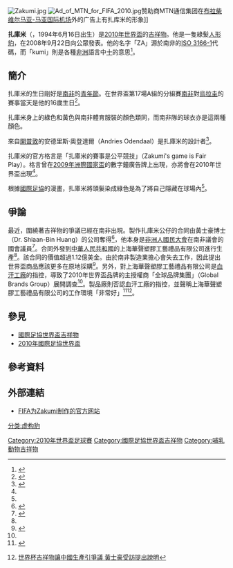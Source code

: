 {{noteta
|G1=足球
}}
[[File:Zakumi.jpg|thumb]]
[[File:Ad_of_MTN_for_FIFA_2010.jpg|thumb]]赞助商MTN通信集团在[[布拉柴维尔|布拉柴维尔]][[马亚-马亚国际机场|马亚-马亚国际机场]]外的广告上有扎库米的形象]]

'''扎庫米'''（'''{{lang-en|Zakumi}}'''，1994年6月16日出生）是[[2010年世界盃|2010年世界盃]]的[[世界盃吉祥物|吉祥物]]。他是一隻綠髮[[擬人論|人形]][[豹|豹]]，在2008年9月22日向公眾發表。他的名字「ZA」源於南非的[[ISO_3166-1|ISO 3166-1]]代碼，而「kumi」則是各種[[非洲|非洲]]語言中[[十|十]]的意思<ref name="Zakumi - a Mascot with attitude">{{en}}{{cite news|url=http://www.fifa.com/worldcup/organisation/mascot/index.html|publisher=FIFA|title=Zakumi - a Mascot with attitude|date=2009-09-22|accessdate=2010-05-31|archive-date=2018-04-21|archive-url=https://web.archive.org/web/20180421030825/http://www.fifa.com/worldcup/organisation/mascot/index.html|dead-url=no}}</ref>。

==簡介==

扎庫米的生日剛好是[[南非|南非]]的[[青年節|青年節]]。在世界盃第17場A組的分組賽[[南非國家足球隊|南非]]對[[烏拉圭國家足球隊|烏拉圭]]的賽事當天是他的16歲生日<ref name="IOL">{{en}}{{cite news|publisher=Independent Online|date=2008-09-22|accessdate=2008-09-23|url=http://www.iol.co.za/index.php?from=rss_Sport&set_id=6&click_id=4&art_id=vn20080923060144365C854290|title=Meet Zakumi, the face of 2010|archive-date=2010-08-31|archive-url=https://web.archive.org/web/20100831123314/http://www.iol.co.za/index.php?from=rss_Sport&set_id=6&click_id=4&art_id=vn20080923060144365C854290|dead-url=no}}</ref>。

扎庫米身上的綠色和黃色與南非體育服裝的顏色類同，而南非隊的球衣亦是這兩種顏色。

來自[[開普敦|開普敦]]的安德里斯·奧登達爾（Andries Odendaal）是扎庫米的設計者<ref>{{en}}{{cite news|url=http://www.fifa.com/worldcup/organisation/media/newsid=887044.html |title=Zakumi - Official Mascot unveiled |publisher=FIFA |date=2009-09-22 |accessdate=2010-05-31 |deadurl=yes |archiveurl=https://web.archive.org/web/20100505080740/http://www.fifa.com/worldcup/organisation/media/newsid%3D887044.html |archivedate=2010-05-05 }}</ref>。

扎庫米的官方格言是「扎庫米的賽事是公平競技」（Zakumi's game is Fair Play）。格言曾在[[2009年洲際國家盃|2009年洲際國家盃]]的數字鐘廣告牌上出現，亦將會在2010年世界盃出現<ref name="IOL"/>。

根據[[國際足協|國際足協]]的漫畫，扎庫米將頭髮染成綠色是為了將自己隱藏在球場內<ref name="Zakumi - a Mascot with attitude"/>。

==爭論==

最近，圍繞著吉祥物的爭議已經在南非出現。製作扎庫米公仔的合同由黃士豪博士（Dr. Shiaan-Bin Huang）的公司奪得<ref name="stop">{{en}}{{cite news|publisher=Fin24.com|date=2010-03-09|accessdate=2010-04-11|url=http://www.fin24.com/articles/default/display_article.aspx?ArticleId=1518-1786_2575152|title=Zakumi maker forced to stop work}}{{dead link|date=2017年12月 |bot=InternetArchiveBot |fix-attempted=yes }}</ref>，他本身是[[非洲人國民大會|非洲人國民大會]]在南非議會的國會議員<ref>{{en}}{{cite news|url=http://www.anc.org.za/caucus/get_mp.php?q=73|title=Huang, Shiaan-Bin (Dr)|publisher=FIFA|date=2009-09-22|accessdate=2010-05-31|deadurl=yes|archiveurl=https://web.archive.org/web/20100907092933/http://www.anc.org.za/caucus/get_mp.php?q=73|archivedate=2010-09-07}}</ref>。合同外發到[[中華人民共和國|中華人民共和國]]的上海華聲塑膠工藝禮品有限公司進行生產<ref name="stop"/>。該合同的價值超過1.12億美金。由於南非製造業擔心會失去工作，因此{{Link-en|南非總工會|Congress of South African Trade Unions}}提出世界盃商品應該更多在原地採購<ref>{{en}}{{cite news|publisher=Sport24.co.za|date=2010-03-09|accessdate=2010-04-11|url=http://www.sport24.co.za/Soccer/WorldCup/SWC-mascot-production-stops-20100309|title=SWC mascot production stops|deadurl=yes|archiveurl=https://web.archive.org/web/20110722052218/http://www.sport24.co.za/Soccer/WorldCup/SWC-mascot-production-stops-20100309|archivedate=2011-07-22}}</ref>。另外，對上海華聲塑膠工藝禮品有限公司是[[血汗工廠|血汗工廠]]的指控，導致了2010年世界盃品牌的主授權商「全球品牌集團」（Global Brands Group）展開調查<ref name="stop"/>。製品廠則否認血汗工廠的指控，並聲稱上海華聲塑膠工藝禮品有限公司的工作環境「非常好」<ref>{{en}}{{cite news|publisher=Fin24.com|date=2010-03-10|accessdate=2010-04-11|url=http://www.fin24.com/articles/default/display_article.aspx?ArticleId=1518-25_2575280|title=Zakumi maker hits out at critics}}{{dead link|date=2017年12月 |bot=InternetArchiveBot |fix-attempted=yes }}</ref><ref>{{zh}}[http://www.sa-cnet.com/home/news/news2010/20010206_09w.htm 世界杯吉祥物讓中國生產引爭議  黃士豪受訪提出說明]{{dead link|date=2017年12月 |bot=InternetArchiveBot |fix-attempted=yes }}</ref>。

==參見==
*[[國際足協世界盃吉祥物|國際足協世界盃吉祥物]]
*[[2010年國際足協世界盃|2010年國際足協世界盃]]

==參考資料==
{{Reflist}}

==外部連結==
*{{en}}[http://www.fifa.com/worldcup/organisation/mascot/index.html FIFA为Zakumi制作的官方网站] {{Wayback|url=http://www.fifa.com/worldcup/organisation/mascot/index.html |date=20180421030825 }}

{{2010年世界盃}}
{{FIFA World Cup symbols}}

[[Category:2010年世界盃足球賽|Category:2010年世界盃足球賽]]
[[Category:國際足協世界盃吉祥物|Category:國際足協世界盃吉祥物]]
[[分类:虚构豹|分类:虚构豹]]
[[Category:哺乳動物吉祥物|Category:哺乳動物吉祥物]]